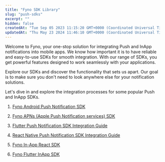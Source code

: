 ```yaml
---
title: "Fyno SDK Library"
slug: "push-sdks"
excerpt: ""
hidden: false
createdAt: "Tue Sep 05 2023 11:15:20 GMT+0000 (Coordinated Universal Time)"
updatedAt: "Thu May 23 2024 11:46:10 GMT+0000 (Coordinated Universal Time)"
---
```


Welcome to Fyno, your one-stop solution for integrating Push and InApp notifications into mobile apps. We know how important it is to have reliable and easy-to-use SDKs for smooth integration. With our range of SDKs, you get powerful features designed to work seamlessly with your applications.

Explore our SDKs and discover the functionality that sets us apart. Our goal is to make sure you don't need to look anywhere else for your notification solutions.

Let's dive in and explore the integration processes for some popular Push and InApp SDKs.

1. [Fyno Android Push Notification SDK](./sdk-fyno-android-push-sdk)

2. [Fyno APNs (Apple Push Notification services) SDK](./sdk-apns-sdk)

3. [Flutter Push Notification SDK Integration Guide](./fynos-flutter-push-notification-sdk-integration-guide)

4. [React Native Push Notification SDK Integration Guide](./fynos-react-native-push-notification-sdk-integration-guide)

5. [Fyno In-App React SDK](./fyno-in-app-react-sdk)

6. [Fyno Flutter InApp SDK](./fyno-flutter-inapp-sdk)
